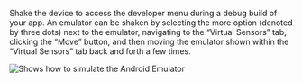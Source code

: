 Shake the device to access the developer menu during a debug build of your app. An emulator can be shaken by selecting the more option (denoted by three dots) next to the emulator, navigating to the “Virtual Sensors” tab, clicking the “Move” button, and then moving the emulator shown within the “Virtual Sensors” tab back and forth a few times.

![Shows how to simulate the Android Emulator](/images/debugging/shakeAndroidEmulator.gif)
